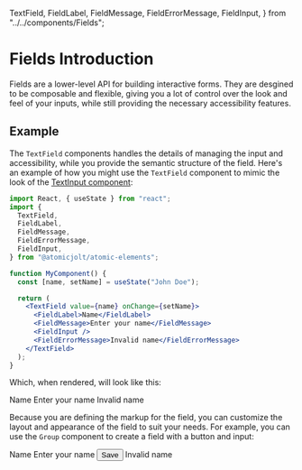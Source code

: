   TextField,
  FieldLabel,
  FieldMessage,
  FieldErrorMessage,
  FieldInput,
} from "../../components/Fields";


<SensibleDefaults />

<Meta title="Fields/Docs/Fields Introduction" />

# Fields Introduction

Fields are a lower-level API for building interactive forms. They are desgined to be composable and flexible, giving you a lot of control over the look and feel of your inputs, while still providing
the necessary accessibility features.

## Example

The `TextField` components handles the details of managing the input and accessibility, while you provide the semantic structure of the field.
Here's an example of how you might use the `TextField` component to mimic the look of the [TextInput component](?path=/docs/inputs-user-input-textinput--overview):

```jsx
import React, { useState } from "react";
import {
  TextField,
  FieldLabel,
  FieldMessage,
  FieldErrorMessage,
  FieldInput,
} from "@atomicjolt/atomic-elements";

function MyComponent() {
  const [name, setName] = useState("John Doe");

  return (
    <TextField value={name} onChange={setName}>
      <FieldLabel>Name</FieldLabel>
      <FieldMessage>Enter your name</FieldMessage>
      <FieldInput />
      <FieldErrorMessage>Invalid name</FieldErrorMessage>
    </TextField>
  );
}
```

Which, when rendered, will look like this:

<Canvas>
  <TextField size="large">
    <FieldLabel>Name</FieldLabel>
    <FieldMessage>Enter your name</FieldMessage>
    <FieldInput />
    <FieldErrorMessage>Invalid name</FieldErrorMessage>
  </TextField>
</Canvas>

Because you are defining the markup for the field, you can customize the layout and appearance of the field to suit your needs.
For example, you can use the `Group` component to create a field with a button and input:

<Canvas>
  <TextField size="large">
    <FieldLabel>Name</FieldLabel>
    <FieldMessage>Enter your name</FieldMessage>
    <Group isMerged>
      <FieldInput />
      <Button variant="border">Save</Button>
    </Group>
    <FieldErrorMessage>Invalid name</FieldErrorMessage>
  </TextField>
</Canvas>
